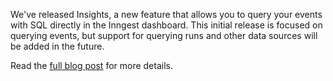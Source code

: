 
We've released Insights, a new feature that allows you to query your events with SQL directly in the Inngest dashboard. This initial release is focused on querying events, but support for querying runs and other data sources will be added in the future.

Read the [full blog post](/blog/insights-query-events-and-runs?ref=changelog-insights) for more details.